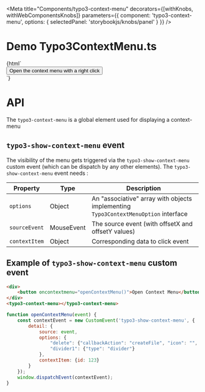 
<Meta
  title="Components/typo3-context-menu"
  decorators={[withKnobs, withWebComponentsKnobs]}
  parameters={{ component: 'typo3-context-menu', options: { selectedPanel: 'storybookjs/knobs/panel' } }}
  />

# Demo Typo3ContextMenu.ts

<Preview>
    <Story name="Context Menu" height="220px">
    {html`
      <div style="position:relative">
        <button id="contextTrigger" oncontextmenu='window.dispatchEvent(
            new CustomEvent("typo3-show-context-menu",
                {detail: {
                    options: {
                        "delete": {"callbackAction": "createFile", "icon": "<svg><use xlink:href=\\"node_modules\\/@typo3\\/icons\\/dist\\/sprites\\/actions.svg#actions-delete\\"/></svg>", "label": "New File", "type": "item"},
                        "divider1": {"type": "divider"},
                        "history": {"callbackAction": "createDirectory", "icon": "", "label": "New Folder", "type": "item"}
                    },
                    sourceEvent: event,
                    contextItem: {id: 1234}
                }}
            )); return false;'>
          Open the context menu with a right click
        </button>
        <typo3-context-menu
            id="contextMenu"
            @typo3-context-menu-item-click="${(e) => action(`typo3-context-menu-item-click`)(e.detail)}"
            @typo3-context-menu-open="${(e) => action(`typo3-context-menu-open`)(e.detail)}"
            @ypo3-context-menu-close="${(e) => action(`typo3-context-menu-close`)(e.detail)}"
        ></typo3-context-menu>
      </div>
    `}
    </Story>
</Preview>

# API

The `typo3-context-menu` is a global element used for displaying a context-menu

## `typo3-show-context-menu` event
The visibility of the menu gets triggered via the `typo3-show-context-menu` custom event (which can be dispatch by any other elements).
The `typo3-show-context-menu` event needs :

| Property      | Type       | Description                                                                          |
|---------------|------------|--------------------------------------------------------------------------------------|
| `options`     | Object     | An "associative" array with objects implementing `Typo3ContextMenuOption` interface  |
| `sourceEvent` | MouseEvent | The source event (with offsetX and offsetY values)                                   |
| `contextItem` | Object     | Corresponding data to click event                                                    |


## Example of `typo3-show-context-menu` custom event

```html
<div>
    <button oncontextmenu="openContextMenu()">Open Context Menu</button>
</div>
<typo3-context-menu></typo3-context-menu>
```
```javascript
function openContextMenu(event) {
    const contextEvent = new CustomEvent('typo3-show-context-menu', {
        detail: {
            source: event,
            options: {
                "delete": {"callbackAction": "createFile", "icon": "", "label": "New File", "type": "item"},
                "divider1": {"type": "divider"}
            },
            contextItem: {id: 123}
        }
    });
    window.dispatchEvent(contextEvent);
}
```
<Props of="typo3-context-menu" />
